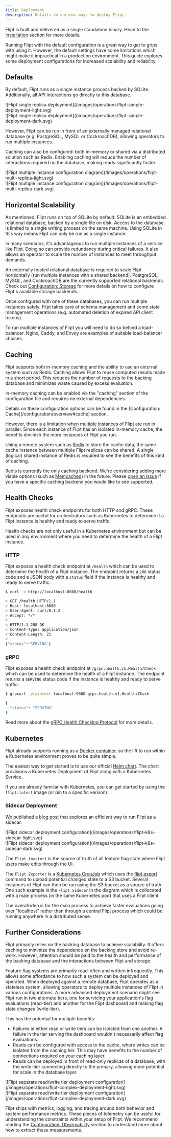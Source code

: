 ```yaml
---
title: Deployment
description: Details on various ways to deploy Flipt.
---
```


Flipt is built and delivered as a single standalone binary.
Head to the [Installation](/installation/overview) section for more details.

Running Flipt with the default configuration is a great way to get to grips with using it.
However, the default settings have some limitations which might make it impractical in a production environment.
This guide explores some deployment configurations for increased scalability and reliability.

## Defaults

By default, Flipt runs as a single instance process backed by SQLite. Additionally, all API interactions go directly to this database.

<Frame>
<div className="block dark:hidden">
  ![Flipt single replica deployment](/images/operations/flipt-simple-deployment-light.svg)
</div>

<div className="hidden dark:block">
  ![Flipt single replica deployment](/images/operations/flipt-simple-deployment-dark.svg)
</div>
</Frame>

However, Flipt can be run in front of an externally managed relational database (e.g. PostgreSQL, MySQL or CockroachDB), allowing operators to run multiple instances.

Caching can also be configured: both in-memory or shared via a distributed solution such as Redis. Enabling caching will reduce the number of interactions required on the database, making reads significantly faster.

<Frame>
<div className="block dark:hidden">
  ![Flipt multiple instance configuration diagram](/images/operations/flipt-multi-replica-light.svg)
</div>

<div className="hidden dark:block">
  ![Flipt multiple instance configuration diagram](/images/operations/flipt-multi-replica-dark.svg)
</div>
</Frame>

## Horizontal Scalability

As mentioned, Flipt runs on top of SQLite by default. SQLite is an embedded relational database, backed by a single file on disk. Access to the database is limited to a single writing process on the same machine.
Using SQLite in this way means Flipt can only be run as a single instance.

In many scenarios, it's advantageous to run multiple instances of a service like Flipt. Doing so can provide redundancy during critical failures. It also allows an operator to scale the number of instances to meet throughput demands.

An externally hosted relational database is required to scale Flipt horizontally (run multiple instances with a shared backend). PostgreSQL, MySQL, and CockroachDB are the currently supported relational backends. Check out [Configuration: Storage](/configuration/storage) for more details on how to configure Flipt's available storage backends.

Once configured with one of these databases, you can run multiple instances safely. Flipt takes care of schema management and some state management operations (e.g. automated deletion of expired API client tokens).

<Note>
  To run multiple instances of Flipt you will need to do so behind a
  load-balancer. Nginx, Caddy, and Envoy are examples of suitable load-balancer
  choices.
</Note>

## Caching

Flipt supports both in-memory caching and the ability to use an external system such as Redis.
Caching allows Flipt to reuse computed results made in a short period. This reduces the number of requests to the backing database and minimizes waste caused by excess evaluation.

In-memory caching can be enabled via the "caching" section of the configuration file and requires no external dependencies.

<Info>
  Details on these configuration options can be found in the [Configuration:
  Cache](/configuration/overview#cache) section.
</Info>

However, there is a limitation when multiple instances of Flipt are run in parallel.
Since each instance of Flipt has an isolated in-memory cache, the benefits diminish the more instances of Flipt you run.

Using a remote system such as [Redis](https://redis.io/) to store the cache data, the same cache instance between multiple Flipt replicas can be shared. A single (logical) shared instance of Redis is required to see the benefits of this kind of caching.

Redis is currently the only caching backend. We're considering adding more viable options (such as [Memcached](https://memcached.org/)) in the future. Please [open an issue](https://github.com/flipt-io/flipt/issues/new/) if you have a specific caching backend you would like to see supported.

## Health Checks

Flipt exposes health check endpoints for both HTTP and gRPC. These endpoints are useful for orchestrators such as Kubernetes to determine if a Flipt instance is healthy and ready to serve traffic.

<Note>
  Health checks are not only useful in a Kubernetes environment but can be used
  in any environment where you need to determine the health of a Flipt instance.
</Note>

### HTTP

Flipt exposes a health check endpoint at `/health` which can be used to determine the health of a Flipt instance. The endpoint returns a `200` status code and a JSON body with a `status` field if the instance is healthy and ready to serve traffic.

```bash
$ curl -v http://localhost:8080/health

> GET /health HTTP/1.1
> Host: localhost:8080
> User-Agent: curl/8.1.2
> Accept: */*
>
< HTTP/1.1 200 OK
< Content-Type: application/json
< Content-Length: 21
<
{"status":"SERVING"}
```

### gRPC

Flipt exposes a health check endpoint at `/grpc.health.v1.Health/Check` which can be used to determine the health of a Flipt instance. The endpoint returns a `SERVING` status code if the instance is healthy and ready to serve traffic.

```bash
$ grpcurl -plaintext localhost:9000 grpc.health.v1.Health/Check

{
  "status": "SERVING"
}
```

Read more about the [gRPC Health Checking Protocol](https://grpc.io/docs/guides/health-checking/) for more details.

## Kubernetes

Flipt already supports running as a [Docker container](/installation/docker), so the lift to run within a Kubernetes environment proves to be quite simple.

The easiest way to get started is to use our official [Helm chart](/installation/kubernetes). The chart provisions a Kubernetes Deployment of Flipt along with a Kubernetes Service.

If you are already familiar with Kubernetes, you can get started by using the `flipt:latest` image (or pin to a specific version).

### Sidecar Deployment

We published a [blog post](https://blog.flipt.io/flipt-as-a-sidecar) that explores an efficient way to run Flipt as a sidecar.

<Frame>
<div className="block dark:hidden">
  ![Flipt sidecar deployment configuration](/images/operations/flipt-k8s-sidecar-light.svg)
</div>

<div className="hidden dark:block">
  ![Flipt sidecar deployment configuration](/images/operations/flipt-k8s-sidecar-dark.svg)
</div>
</Frame>

The `Flipt (master)` is the source of truth of all feature flag state where Flipt users make edits through the UI.

The `Flipt Exporter` is a [Kubernetes CronJob](https://kubernetes.io/docs/concepts/workloads/controllers/cron-jobs/) which uses the [flipt export](/cli/commands/export) command to upload potential changed state to a S3 bucket. Several instances of Flipt can then be run using the S3 bucket as a source of truth. One such example is the `Flipt Sidecar` in the diagram which is collocated with a main process (in the same Kubernetes pod) that uses a Flipt client.

The overall idea is for the main process to achieve faster evaluations going over "localhost" rather than through a central Flipt process which could be running anywhere in a distributed sense.

## Further Considerations

Flipt primarily relies on the backing database to achieve scalability. It offers caching to minimize the dependence on the backing store and avoid re-work. However, attention should be paid to the health and performance of the backing database and the interactions between Flipt and storage.

Feature flag systems are primarily read-often and written infrequently. This allows some affordance to how such a system can be deployed and operated. When deployed against a remote database, Flipt operates as a stateless system, allowing operators to deploy multiple instances of Flipt in various configurations. A more advanced deployment scenario might see Flipt run in two alternate tiers, one for servicing your application's flag evaluations (read-tier) and another for the Flipt dashboard and making flag state changes (write-tier).

This has the potential for multiple benefits:

- Failures in either read or write tiers can be isolated from one another. A failure in the tier serving the dashboard wouldn't necessarily affect flag evaluations.
- Reads can be configured with access to the cache, where writes can be isolated from the caching tier. This may have benefits to the number of connections required on your caching layer.
- Reads can be deployed in front of read-only replicas of a database, with the write-tier connecting directly to the primary, allowing more potential for scale in the database layer.

<Frame>
<div className="block dark:hidden">
  ![Flipt separate read/write tier deployment configuration](/images/operations/flipt-complex-deployment-light.svg)
</div>

<div className="hidden dark:block">
  ![Flipt separate read/write tier deployment configuration](/images/operations/flipt-complex-deployment-dark.svg)
</div>
</Frame>

Flipt ships with metrics, logging, and tracing around both behavior and system performance metrics. These pieces of telemetry can be useful for understanding the constraints within your setup of Flipt. We recommend reading the [Configuration: Observability](/configuration/observability) section to understand more about how to extract these measurements.
